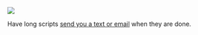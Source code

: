 

![](https://imgs.xkcd.com/comics/exploits_of_a_mom.png)

Have long scripts [send you a text or email](https://github.com/jennybc/send-email-with-r) when they are done.